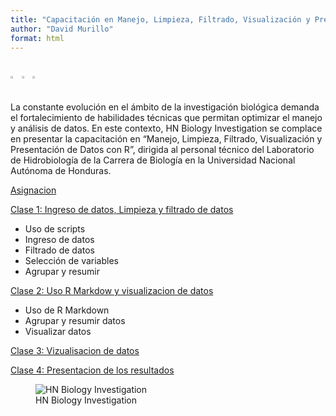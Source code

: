---
title: "Capacitación en Manejo, Limpieza, Filtrado, Visualización y Presentación de Datos con R"
author: "David Murillo"
format: html
---

<div style="display: flex;">
  <img src="imagenes/UNAH.png" style="width: 20%;">
  <span style="flex-grow: 1;"></span> <!-- Empty space between the first two images -->
  <img src="imagenes/Biologiaescuela.png" style="width: 20%;">
   <img src="imagenes/HN Biology Inv Circle.jpg" style="width: 20%;">
</div>


La constante evolución en el ámbito de la investigación biológica demanda el fortalecimiento de habilidades técnicas que permitan optimizar el manejo y análisis de datos. En este contexto, HN Biology Investigation se complace en presentar la capacitación en "Manejo, Limpieza, Filtrado, Visualización y Presentación de Datos con R", dirigida al personal técnico del Laboratorio de Hidrobiología de la Carrera de Biología en la Universidad Nacional Autónoma de Honduras.

[Asignacion](Asignacion.html)

[Clase 1: Ingreso de datos, Limpieza y filtrado de datos](Clase1.html)

 - Uso de scripts
 - Ingreso de datos
 - Filtrado de datos
 - Selección de variables
 - Agrupar y resumir

[Clase 2: Uso R Markdow y  visualizacion de datos](Clase2.html)

 - Uso de R Markdown
 - Agrupar y resumir datos
 - Visualizar datos
 

[Clase 3: Vizualisacion de datos](Clase3.html)

[Clase 4: Presentacion de los resultados](Clase4.html)


![HN Biology Investigation](imagenes/HN Biology Inv large.jpg)